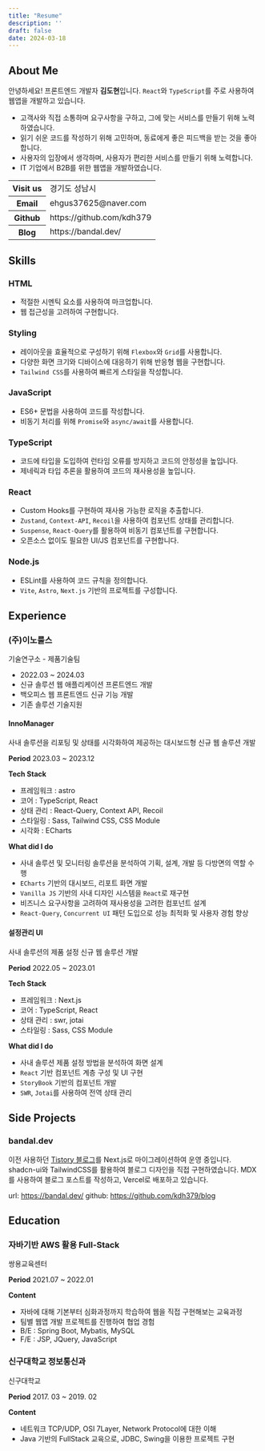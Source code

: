 ```yaml
---
title: "Resume"
description: ''
draft: false
date: 2024-03-18
---
```


## About Me
안녕하세요! 프론트엔드 개발자 **김도현**입니다.
`React`와 `TypeScript`를 주로 사용하여 웹앱을 개발하고 있습니다.
- 고객사와 직접 소통하며 요구사항을 구하고, 그에 맞는 서비스를 만들기 위해 노력하였습니다.
- 읽기 쉬운 코드를 작성하기 위해 고민하며, 동료에게 좋은 피드백을 받는 것을 좋아합니다.
- 사용자의 입장에서 생각하며, 사용자가 편리한 서비스를 만들기 위해 노력합니다.
- IT 기업에서 B2B를 위한 웹앱을 개발하였습니다.

<table className="mt-4">
  <colgroup>
    <col style={{width: 6 + "rem"}} />
  </colgroup>
  <tbody>
    <tr>
      <th>Visit us</th>
      <td>경기도 성남시</td>
    </tr>
    <tr>
      <th>Email</th>
      <td>ehgus37625@naver.com</td>
    </tr>
    <tr>
      <th>Github</th>
      <td>
        https://github.com/kdh379
      </td>
    </tr>
    <tr>
      <th>Blog</th>
      <td>https://bandal.dev/</td>
    </tr>
  </tbody>
</table>

## Skills

### HTML
- 적절한 시멘틱 요소를 사용하여 마크업합니다.
- 웹 접근성을 고려하여 구현합니다.

### Styling
- 레이아웃을 효율적으로 구성하기 위해 `Flexbox`와 `Grid`를 사용합니다.
- 다양한 화면 크기와 디바이스에 대응하기 위해 반응형 웹을 구현합니다.
- `Tailwind CSS`를 사용하여 빠르게 스타일을 작성합니다.

### JavaScript
- ES6+ 문법을 사용하여 코드를 작성합니다.
- 비동기 처리를 위해 `Promise`와 `async/await`를 사용합니다.

### TypeScript
- 코드에 타입을 도입하여 런타임 오류를 방지하고 코드의 안정성을 높입니다.
- 제네릭과 타입 추론을 활용하여 코드의 재사용성을 높입니다.

### React
- Custom Hooks를 구현하여 재사용 가능한 로직을 추출합니다.
- `Zustand`, `Context-API`, `Recoil`을 사용하여 컴포넌트 상태를 관리합니다.
- `Suspense`, `React-Query`를 활용하여 비동기 컴포넌트를 구현합니다.
- 오픈소스 없이도 필요한 UI/JS 컴포넌트를 구현합니다.

### Node.js
- ESLint를 사용하여 코드 규칙을 정의합니다.
- `Vite`, `Astro`, `Next.js` 기반의 프로젝트를 구성합니다.

## Experience

### (주)이노룰스
<Fore>기술연구소 - 제품기술팀</Fore>

- 2022.03 ~ 2024.03
- 신규 솔루션 웹 애플리케이션 프론트엔드 개발
- 백오피스 웹 프론트엔드 신규 기능 개발
- 기존 솔루션 기술지원

#### InnoManager
<Fore>사내 솔루션을 리포팅 및 상태를 시각화하여 제공하는 대시보드형 신규 웹 솔루션 개발</Fore>
<Steps>

**Period**
2023.03 ~ 2023.12

**Tech Stack**
- 프레임워크 : astro
- 코어 : TypeScript, React
- 상태 관리 : React-Query, Context API, Recoil
- 스타일링 : Sass, Tailwind CSS, CSS Module
- 시각화 : ECharts

**What did I do**
- 사내 솔루션 및 모니터링 솔루션을 분석하여 기획, 설계, 개발 등 다방면의 역할 수행
- `ECharts` 기반의 대시보드, 리포트 화면 개발
- `Vanilla JS` 기반의 사내 디자인 시스템을 `React`로 재구현
- 비즈니스 요구사항을 고려하여 재사용성을 고려한 컴포넌트 설계
- `React-Query`, `Concurrent UI` 패턴 도입으로 성능 최적화 및 사용자 경험 향상

</Steps>

#### 설정관리 UI
<Fore>사내 솔루션의 제품 설정 신규 웹 솔루션 개발</Fore>
<Steps>

**Period**
2022.05 ~ 2023.01

**Tech Stack**
- 프레임워크 : Next.js
- 코어 : TypeScript, React
- 상태 관리 : swr, jotai
- 스타일링 : Sass, CSS Module

**What did I do**
- 사내 솔루션 제품 설정 방법을 분석하여 화면 설계
- `React` 기반 컴포넌트 계층 구성 및 UI 구현
- `StoryBook` 기반의 컴포넌트 개발
- `SWR`, `Jotai`를 사용하여 전역 상태 관리
</Steps>

## Side Projects

### bandal.dev

이전 사용하던 [Tistory 블로그](https://gomban.tistory.com/)를 Next.js로 마이그레이션하여 운영 중입니다.
shadcn-ui와 TailwindCSS를 활용하여 블로그 디자인을 직접 구현하였습니다.
MDX를 사용하여 블로그 포스트를 작성하고, Vercel로 배포하고 있습니다.

url: https://bandal.dev/
github: https://github.com/kdh379/blog

## Education

### 자바기반 AWS 활용 Full-Stack
<Fore>쌍용교육센터</Fore>
<Steps>

**Period**
2021.07 ~ 2022.01

**Content**
- 자바에 대해 기본부터 심화과정까지 학습하여 웹을 직접 구현해보는 교육과정
- 팀별 웹앱 개발 프로젝트를 진행하여 협업 경험
- B/E : Spring Boot, Mybatis, MySQL
- F/E : JSP, JQuery, JavaScript
</Steps>

### 신구대학교 정보통신과
<Fore>신구대학교</Fore>
<Steps>

**Period**
2017. 03 ~ 2019. 02

**Content**
- 네트워크 TCP/UDP, OSI 7Layer, Network Protocol에 대한 이해
- Java 기반의 FullStack 교육으로, JDBC, Swing을 이용한 프로젝트 구현
</Steps>